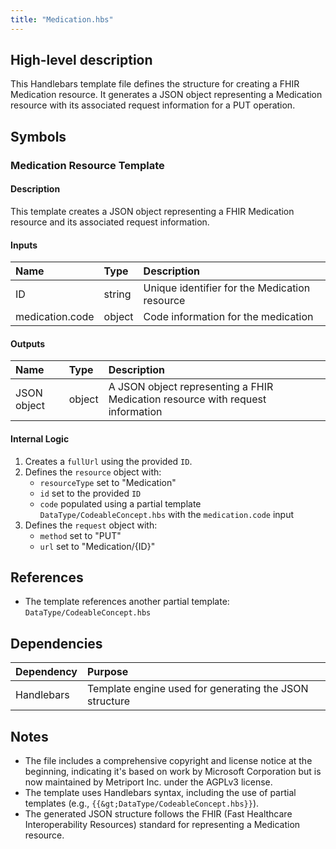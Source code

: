 ```yaml
---
title: "Medication.hbs"
---
```


## High-level description
This Handlebars template file defines the structure for creating a FHIR Medication resource. It generates a JSON object representing a Medication resource with its associated request information for a PUT operation.

## Symbols

### Medication Resource Template
#### Description
This template creates a JSON object representing a FHIR Medication resource and its associated request information.

#### Inputs
| Name | Type | Description |
|:-----|:-----|:------------|
| ID | string | Unique identifier for the Medication resource |
| medication.code | object | Code information for the medication |

#### Outputs
| Name | Type | Description |
|:-----|:-----|:------------|
| JSON object | object | A JSON object representing a FHIR Medication resource with request information |

#### Internal Logic
1. Creates a `fullUrl` using the provided `ID`.
2. Defines the `resource` object with:
   - `resourceType` set to "Medication"
   - `id` set to the provided `ID`
   - `code` populated using a partial template `DataType/CodeableConcept.hbs` with the `medication.code` input
3. Defines the `request` object with:
   - `method` set to "PUT"
   - `url` set to "Medication/{ID}"

## References
- The template references another partial template: `DataType/CodeableConcept.hbs`

## Dependencies
| Dependency | Purpose |
|:-----------|:--------|
| Handlebars | Template engine used for generating the JSON structure |

## Notes
- The file includes a comprehensive copyright and license notice at the beginning, indicating it's based on work by Microsoft Corporation but is now maintained by Metriport Inc. under the AGPLv3 license.
- The template uses Handlebars syntax, including the use of partial templates (e.g., `{{&gt;DataType/CodeableConcept.hbs}}`).
- The generated JSON structure follows the FHIR (Fast Healthcare Interoperability Resources) standard for representing a Medication resource.